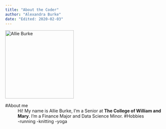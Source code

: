 ```yaml
---
title: "About the Coder"
author: "Alexandra Burke"
date: "Edited: 2020-02-03"
---
```


![](https://upload.wikimedia.org/wikipedia/commons/2/2c/Evil_Eye.svg 'Allie Burke'){width=220 height=220}

#About me
:	Hi! My name is Allie Burke, I'm a Senior at **The College of William and Mary**.
	I'm a Finance Major and Data Science Minor.
#Hobbies
: 	-running
	-knitting
	-yoga
 


 
